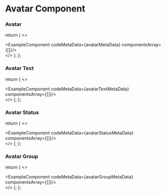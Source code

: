 # Avatar Component


### Avatar 


  return (
    <>
    <div className='mb-20'>
        <ExampleComponent codeMetaData={avatarMetaData} componentsArray={[<Avatar />]}/>
    </div>
    </>
  );
};

<Avatars/>

### Avatar Text


  return (
    <>
    <div className='mb-20'>
        <ExampleComponent codeMetaData={avatarTextMetaData} componentsArray={[<AvatarText />]}/>
    </div>
    </>
  );
};

<AvatarsText/>

### Avatar Status


  return (
    <>
    <div className='mb-20'>
        <ExampleComponent codeMetaData={avatarStatusMetaData} componentsArray={[<AvatarStatus />]}/>
    </div>
    </>
  );
};

<AvatarsStatus/>

### Avatar Group


  return (
    <>
    <div className='mb-20'>
        <ExampleComponent codeMetaData={avatarGroupMetaData} componentsArray={[<AvatarGroup />]}/>
    </div>
    </>
  );
};

<AvatarsGroup/>